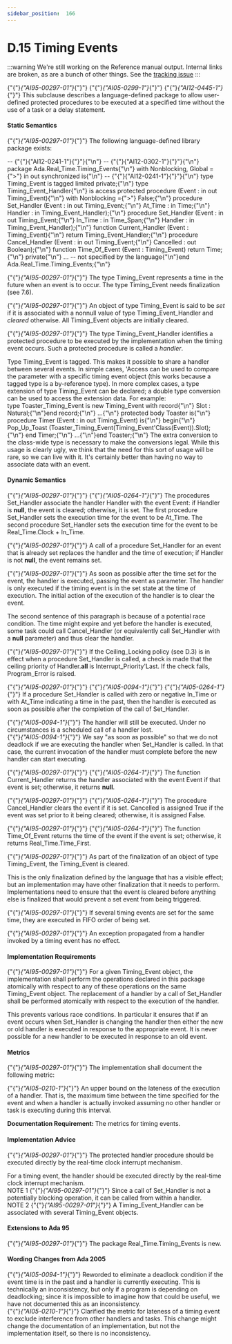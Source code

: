 ---
sidebar_position:  166
---

# D.15 Timing Events

:::warning
We're still working on the Reference manual output.  Internal links are broken,
as are a bunch of other things.
See the [tracking issue](https://github.com/ada-lang-io/ada-lang-io/issues/20)
:::


<p>{"{"}<em>{"AI95-00297-01"}</em>{"}"} {"{"}<em>{"AI05-0299-1"}</em>{"}"} {"{"}<em>{"AI12-0445-1"}</em>{"}"} This subclause describes a language-defined package to allow user-defined protected procedures to be executed at a specified time without the use of a task or a delay statement. <br /></p>


#### Static Semantics

<p>{"{"}<em>{"AI95-00297-01"}</em>{"}"} The following language-defined library package exists: <br /></p>

<CodeBlock>
--  {"{"}{"AI12-0241-1"}{"}"}{"\n"} --  {"{"}{"AI12-0302-1"}{"}"}{"\n"} package Ada.Real_Time.Timing_Events{"\n"}  with Nonblocking, Global ={">"} in out synchronized is{"\n"}
--  {"{"}{"AI12-0241-1"}{"}"}{"\n"}   type Timing_Event is tagged limited private;{"\n"}  type Timing_Event_Handler{"\n"}       is access protected procedure (Event : in out Timing_Event){"\n"}       with Nonblocking ={">"} False;{"\n"}
  procedure Set_Handler (Event   : in out Timing_Event;{"\n"}                         At_Time : in Time;{"\n"}                         Handler : in Timing_Event_Handler);{"\n"}  procedure Set_Handler (Event   : in out Timing_Event;{"\n"}                         In_Time : in Time_Span;{"\n"}                         Handler : in Timing_Event_Handler);{"\n"}  function Current_Handler (Event : Timing_Event){"\n"}       return Timing_Event_Handler;{"\n"}  procedure Cancel_Handler (Event     : in out Timing_Event;{"\n"}                            Cancelled : out Boolean);{"\n"}
  function Time_Of_Event (Event : Timing_Event) return Time;{"\n"}
private{"\n"}  ... -- not specified by the language{"\n"}end Ada.Real_Time.Timing_Events;{"\n"}

</CodeBlock>
<p>{"{"}<em>{"AI95-00297-01"}</em>{"}"} The type Timing_Event represents a time in the future when an event is to occur. The type Timing_Event needs finalization (see 7.6).<br /></p>

<p>{"{"}<em>{"AI95-00297-01"}</em>{"}"} An object of type Timing_Event is said to be <em>set</em> if it is associated with a nonnull value of type Timing_Event_Handler and <em>cleared</em> otherwise. All Timing_Event objects are initially cleared. <br /></p>

<p>{"{"}<em>{"AI95-00297-01"}</em>{"}"} The type Timing_Event_Handler identifies a protected procedure to be executed by the implementation when the timing event occurs. Such a protected procedure is called a <em>handler</em>. <br /></p>

<Admonition type="aarm" aarm="discussion" title="Discussion: ">
<strong></strong>Type Timing_Event is tagged. This makes it possible to share a handler between several events. In simple cases, 'Access can be used to compare the parameter with a specific timing event object (this works because a tagged type is a by-reference type). In more complex cases, a type extension of type Timing_Event can be declared; a double type conversion can be used to access the extension data. For example:<br /></Admonition>

<CodeBlock>
type Toaster_Timing_Event is new Timing_Event with record{"\n"}   Slot : Natural;{"\n"}end record;{"\n"}
...{"\n"}
protected body Toaster is{"\n"}
   procedure Timer (Event : in out Timing_Event) is{"\n"}   begin{"\n"}      Pop_Up_Toast (Toaster_Timing_Event(Timing_Event'Class(Event)).Slot);{"\n"}   end Timer;{"\n"}
   ...{"\n"}end Toaster;{"\n"}

</CodeBlock>
<Admonition type="aarm" aarm="note" title="Note: ">
The extra conversion to the class-wide type is necessary to make the conversions legal. While this usage is clearly ugly, we think that the need for this sort of usage will be rare, so we can live with it. It's certainly better than having no way to associate data with an event. <br /></Admonition>


#### Dynamic Semantics

<p>{"{"}<em>{"AI95-00297-01"}</em>{"}"} {"{"}<em>{"AI05-0264-1"}</em>{"}"} The procedures Set_Handler associate the handler Handler with the event Event: if Handler is <strong>null</strong>, the event is cleared; otherwise, it is set. The first procedure Set_Handler sets the execution time for the event to be At_Time. The second procedure Set_Handler sets the execution time for the event to be Real_Time.Clock + In_Time.<br /></p>

<p>{"{"}<em>{"AI95-00297-01"}</em>{"}"} A call of a procedure Set_Handler for an event that is already set replaces the handler and the time of execution; if Handler is not <strong>null</strong>, the event remains set.<br /></p>

<p>{"{"}<em>{"AI95-00297-01"}</em>{"}"} As soon as possible after the time set for the event, the handler is executed, passing the event as parameter. The handler is only executed if the timing event is in the set state at the time of execution. The initial action of the execution of the handler is to clear the event.<br /></p>

<Admonition type="aarm" aarm="reason" title="Reason: ">
<strong></strong>The second sentence of this paragraph is because of a potential race condition. The time might expire and yet before the handler is executed, some task could call Cancel_Handler (or equivalently call Set_Handler with a <strong>null</strong> parameter) and thus clear the handler. <br /></Admonition>

<p>{"{"}<em>{"AI95-00297-01"}</em>{"}"} If the Ceiling_Locking policy (see D.3) is in effect when a procedure Set_Handler is called, a check is made that the ceiling priority of Handler.<strong>all</strong> is Interrupt_Priority'Last. If the check fails, Program_Error is raised.<br /></p>

<p>{"{"}<em>{"AI95-00297-01"}</em>{"}"} {"{"}<em>{"AI05-0094-1"}</em>{"}"} {"{"}<em>{"AI05-0264-1"}</em>{"}"} If a procedure Set_Handler is called with zero or negative In_Time or with At_Time indicating a time in the past, then the handler is executed as soon as possible after the completion of the call of Set_Handler.<br /></p>

<Admonition type="aarm" aarm="ramification" title="Ramification: ">
<strong></strong>{"{"}<em>{"AI05-0094-1"}</em>{"}"} The handler will still be executed. Under no circumstances is a scheduled call of a handler lost. <br /></Admonition>

<Admonition type="aarm" aarm="discussion" title="Discussion: ">
<strong></strong>{"{"}<em>{"AI05-0094-1"}</em>{"}"} We say "as soon as possible" so that we do not deadlock if we are executing the handler when Set_Handler is called. In that case, the current invocation of the handler must complete before the new handler can start executing. <br /></Admonition>

<p>{"{"}<em>{"AI95-00297-01"}</em>{"}"} {"{"}<em>{"AI05-0264-1"}</em>{"}"} The function Current_Handler returns the handler associated with the event Event if that event is set; otherwise, it returns <strong>null</strong>.<br /></p>

<p>{"{"}<em>{"AI95-00297-01"}</em>{"}"} {"{"}<em>{"AI05-0264-1"}</em>{"}"} The procedure Cancel_Handler clears the event if it is set. Cancelled is assigned True if the event was set prior to it being cleared; otherwise, it is assigned False.<br /></p>

<p>{"{"}<em>{"AI95-00297-01"}</em>{"}"} {"{"}<em>{"AI05-0264-1"}</em>{"}"} The function Time_Of_Event returns the time of the event if the event is set; otherwise, it returns Real_Time.Time_First.<br /></p>

<p>{"{"}<em>{"AI95-00297-01"}</em>{"}"} As part of the finalization of an object of type Timing_Event, the Timing_Event is cleared.<br /></p>

<Admonition type="aarm" aarm="implementation-note" title="Implementation Note: ">
<strong></strong>This is the only finalization defined by the language that has a visible effect; but an implementation may have other finalization that it needs to perform. Implementations need to ensure that the event is cleared before anything else is finalized that would prevent a set event from being triggered. <br /></Admonition>

<p>{"{"}<em>{"AI95-00297-01"}</em>{"}"} If several timing events are set for the same time, they are executed in FIFO order of being set.<br /></p>

<p>{"{"}<em>{"AI95-00297-01"}</em>{"}"} An exception propagated from a handler invoked by a timing event has no effect.<br /></p>


#### Implementation Requirements

<p>{"{"}<em>{"AI95-00297-01"}</em>{"}"} For a given Timing_Event object, the implementation shall perform the operations declared in this package atomically with respect to any of these operations on the same Timing_Event object. The replacement of a handler by a call of Set_Handler shall be performed atomically with respect to the execution of the handler.<br /></p>

<Admonition type="aarm" aarm="reason" title="Reason: ">
<strong></strong>This prevents various race conditions. In particular it ensures that if an event occurs when Set_Handler is changing the handler then either the new or old handler is executed in response to the appropriate event. It is never possible for a new handler to be executed in response to an old event. <br /></Admonition>


#### Metrics

<p>{"{"}<em>{"AI95-00297-01"}</em>{"}"} The implementation shall document the following metric: <br /></p>

<p>{"{"}<em>{"AI05-0210-1"}</em>{"}"} An upper bound on the lateness of the execution of a handler. That is, the maximum time between the time specified for the event and when a handler is actually invoked assuming no other handler or task is executing during this interval.<br /></p>

<Admonition type="aarm" aarm="note" title="Note: ">
<strong>Documentation Requirement: </strong>The metrics for timing events.<br /></Admonition>


#### Implementation Advice

<p>{"{"}<em>{"AI95-00297-01"}</em>{"}"} The protected handler procedure should be executed directly by the real-time clock interrupt mechanism.<br /></p>

<Admonition type="aarm" aarm="implementation-advice" title="Implementation Advice">
<strong></strong>For a timing event, the handler should be executed directly by the real-time clock interrupt mechanism.<br /></Admonition>

<Admonition type="aarm" aarm="note" title="Note: ">
NOTE 1   {"{"}<em>{"AI95-00297-01"}</em>{"}"} Since a call of Set_Handler is not a potentially blocking operation, it can be called from within a handler.<br /></Admonition>

<Admonition type="aarm" aarm="note" title="Note: ">
NOTE 2   {"{"}<em>{"AI95-00297-01"}</em>{"}"} A Timing_Event_Handler can be associated with several Timing_Event objects.<br /></Admonition>


#### Extensions to Ada 95

<Admonition type="aarm" aarm="note" title="Note: ">
{"{"}<em>{"AI95-00297-01"}</em>{"}"} The package Real_Time.Timing_Events is new. <br /></Admonition>


#### Wording Changes from Ada 2005

<Admonition type="aarm" aarm="correction" title="Correction:">
{"{"}<em>{"AI05-0094-1"}</em>{"}"} <strong></strong> Reworded to eliminate a deadlock condition if the event time is in the past and a handler is currently executing. This is technically an inconsistency, but only if a program is depending on deadlocking; since it is impossible to imagine how that could be useful, we have not documented this as an inconsistency.<br /></Admonition>

<Admonition type="aarm" aarm="correction" title="Correction:">
{"{"}<em>{"AI05-0210-1"}</em>{"}"} <strong></strong> Clarified the metric for lateness of a timing event to exclude interference from other handlers and tasks. This change might change the documentation of an implementation, but not the implementation itself, so there is no inconsistency. <br /></Admonition>

